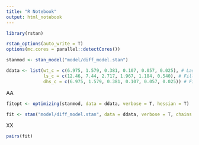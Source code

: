 ```yaml
---
title: "R Notebook"
output: html_notebook
---
```


```r
library(rstan)

rstan_options(auto_write = T)
options(mc.cores = parallel::detectCores())

stanmod <- stan_model("model/diff_model.stan")

ddata <- list(wt_c = c(6.975, 1.579, 0.381, 0.107, 0.057, 0.025), # Last data point isn't real
              ls_c = c(12.46, 7.44, 2.717, 1.967, 1.184, 0.540), # Fill in actual values
              dhs_c = c(6.975, 1.579, 0.381, 0.107, 0.057, 0.025)) # Fill in actual values
```

AA

```r
fitopt <- optimizing(stanmod, data = ddata, verbose = T, hessian = T)
```





```r
fit <- stan("model/diff_model.stan", data = ddata, verbose = T, chains = 8, iter = 200)
```

XX

```r
pairs(fit)
```


